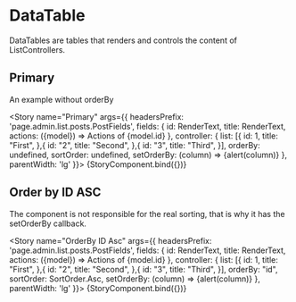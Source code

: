 

<Meta title="DataTable" />

# DataTable

DataTables are tables that renders and controls the content of ListControllers.

## Primary
An example without orderBy

<Story name="Primary"
       args={{
         headersPrefix: 'page.admin.list.posts.PostFields',
         fields: {
           id: RenderText,
           title: RenderText,
           actions: ({model}) => <Text>Actions of {model.id}</Text>
         },
         controller: {
           list: [{
             id: 1,
             title: "First",
           },{
             id: "2",
             title: "Second",
           },{
             id: "3",
             title: "Third",
           }],
           orderBy: undefined,
           sortOrder: undefined,
           setOrderBy: (column) => {alert(column)}
         },
         parentWidth: 'lg'
       }}>
  {StoryComponent.bind({})}
</Story>

## Order by ID ASC
The component is not responsible for the real sorting, that is why it has the setOrderBy callback.

<Story name="OrderBy ID Asc"
       args={{
         headersPrefix: 'page.admin.list.posts.PostFields',
         fields: {
           id: RenderText,
           title: RenderText,
           actions: ({model}) => <Text>Actions of {model.id}</Text>
         },
         controller: {
           list: [{
             id: 1,
             title: "First",
           },{
             id: "2",
             title: "Second",
           },{
             id: "3",
             title: "Third",
           }],
           orderBy: "id",
           sortOrder: SortOrder.Asc,
           setOrderBy: (column) => {alert(column)}
         },
         parentWidth: 'lg'
       }}>
  {StoryComponent.bind({})}
</Story>
